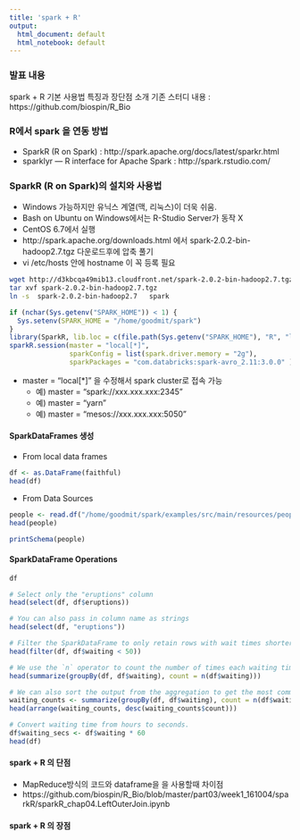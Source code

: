 ```yaml
---
title: 'spark + R'
output:
  html_document: default
  html_notebook: default
---
```

### 발표 내용 
spark + R 기본 사용법
특징과 장단점 소개
기존 스터디 내용 : https://github.com/biospin/R_Bio

### R에서 spark 을 연동 방법
- SparkR (R on Spark) : http://spark.apache.org/docs/latest/sparkr.html
- sparklyr — R interface for Apache Spark : http://spark.rstudio.com/


### SparkR (R on Spark)의 설치와 사용법
- Windows  가능하지만 유닉스 계열(맥, 리눅스)이 더욱 쉬움.
- Bash on Ubuntu on Windows에서는 R-Studio Server가 동작 X
- CentOS 6.7에서 실행
- http://spark.apache.org/downloads.html 에서 spark-2.0.2-bin-hadoop2.7.tgz 다운로드후에  압축 풀기
- vi /etc/hosts 안에 hostname 이 꼭 등록 필요


```bash
wget http://d3kbcqa49mib13.cloudfront.net/spark-2.0.2-bin-hadoop2.7.tgz 
tar xvf spark-2.0.2-bin-hadoop2.7.tgz 
ln -s  spark-2.0.2-bin-hadoop2.7   spark
```



```r
if (nchar(Sys.getenv("SPARK_HOME")) < 1) {
  Sys.setenv(SPARK_HOME = "/home/goodmit/spark")
}
library(SparkR, lib.loc = c(file.path(Sys.getenv("SPARK_HOME"), "R", "lib")))
sparkR.session(master = "local[*]", 
               sparkConfig = list(spark.driver.memory = "2g"),
               sparkPackages = "com.databricks:spark-avro_2.11:3.0.0" )
```

- master = "local[*]"  을 수정해서 spark cluster로 접속 가능
    - 예) master = "spark://xxx.xxx.xxx:2345"
    - 예) master = "yarn"
    - 예) master = "mesos://xxx.xxx.xxx:5050"

#### SparkDataFrames 생성
- From local data frames

```r
df <- as.DataFrame(faithful)
head(df)
```

- From Data Sources

```r
people <- read.df("/home/goodmit/spark/examples/src/main/resources/people.json", "json")
head(people)
```

```r
printSchema(people)
```

#### SparkDataFrame Operations

```r
df

# Select only the "eruptions" column
head(select(df, df$eruptions))
```

```r
# You can also pass in column name as strings
head(select(df, "eruptions"))

```

```r
# Filter the SparkDataFrame to only retain rows with wait times shorter than 50 mins
head(filter(df, df$waiting < 50))

```

```r
# We use the `n` operator to count the number of times each waiting time appears
head(summarize(groupBy(df, df$waiting), count = n(df$waiting)))

```

```r
# We can also sort the output from the aggregation to get the most common waiting times
waiting_counts <- summarize(groupBy(df, df$waiting), count = n(df$waiting))
head(arrange(waiting_counts, desc(waiting_counts$count)))

```

```r
# Convert waiting time from hours to seconds.
df$waiting_secs <- df$waiting * 60
head(df)
```


#### spark + R 의 단점

- MapReduce방식의 코드와 dataframe을 을 사용할때 차이점
- https://github.com/biospin/R_Bio/blob/master/part03/week1_161004/sparkR/sparkR_chap04.LeftOuterJoin.ipynb

#### spark + R 의 장점

